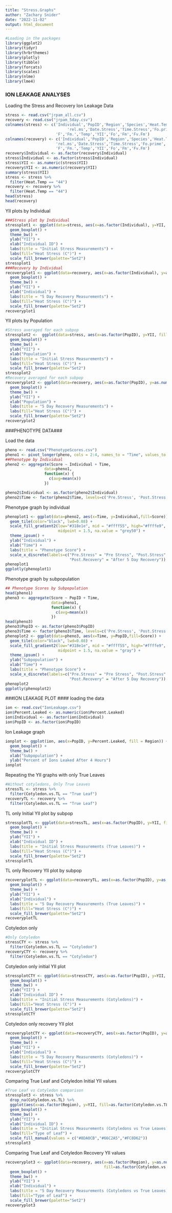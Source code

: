 ```yaml
---
title: "Stress.Graphs"
author: "Zachary Snider"
date: "2022-11-02"
output: html_document
---
```


```r
#Loading in the packages
library(ggplot2)
library(tidyr)
library(hrbrthemes)
library(plotly)
library(tibble)
library(forcats)
library(scales)
library(nlme)
library(lme4)
```

### ION LEAKAGE ANALYSES ###

Loading the Stress and Recovery Ion Leakage Data
```r
stress <- read.csv("jrpam_all.csv")
recovery <- read.csv("jrpam_5day.csv")
colnames(stress) <- c('Individual','PopID','Region','Species','Heat.Temp','Cotyledon.vs.TL',
                           'rel.ms','Date.Stress','Time.Stress','Fo.prime','No.',
                      'F','Fm.','Temp','YII','Fo','Fm','Fv.Fm')
colnames(recovery) <- c('Individual','PopID','Region','Species','Heat.Temp','Cotyledon.vs.TL',
                      'rel.ms','Date.Stress','Time.Stress','Fo.prime','No.',
                      'F','Fm.','Temp','YII','Fo','Fm','Fv.Fm')
recovery$Individual <- as.factor(recovery$Individual)
stress$Individual <- as.factor(stress$Individual)
stress$YII <- as.numeric(stress$YII)
recovery$YII <- as.numeric(recovery$YII)
summary(stress$YII)
stress <- stress %>% 
  filter(Heat.Temp == "44")
recovery <- recovery %>%
  filter(Heat.Temp == "44")
head(stress)
head(recovery)
```

YII plots by Individual
```r
###Stress plot by Individual
stressplot1 <- ggplot(data=stress, aes(x=as.factor(Individual), y=YII, fill=as.factor(Region))) +
  geom_boxplot() +
  theme_bw() +
  ylab("YII") +
  xlab("Individual ID") +
  labs(title = "Initial Stress Measurements") +
  labs(fill="Heat Stress (C°)") +
  scale_fill_brewer(palette="Set2")
stressplot1
###Recovery by Individual
recoveryplot1 <- ggplot(data=recovery, aes(x=as.factor(Individual), y=as.numeric(YII), fill=as.factor(Region))) +
  geom_boxplot() +
  theme_bw() +
  ylab("YII") +
  xlab("Individual") +
  labs(title = "5 Day Recovery Measurements") +
  labs(fill="Heat Stress (C°)") +
  scale_fill_brewer(palette="Set2")
recoveryplot1
```

YII plots by Population
```r
#Stress averaged for each subpop
stressplot2 <-  ggplot(data=stress, aes(x=as.factor(PopID), y=YII, fill=as.factor(Region))) +
  geom_boxplot() +
  theme_bw() +
  ylab("YII") +
  xlab("Population") +
  labs(title = "Initial Stress Measurements") +
  labs(fill="Heat Stress (C°)") +
  scale_fill_brewer(palette="Set2")
stressplot2
#Recovery averaged for each subpop
recoveryplot2 <- ggplot(data=recovery, aes(x=as.factor(PopID), y=as.numeric(YII), fill=as.factor(Region))) +
  geom_boxplot() +
  theme_bw() +
  ylab("YII") +
  xlab("Population") +
  labs(title = "5 Day Recovery Measurements") +
  labs(fill="Heat Stress (C°)") +
  scale_fill_brewer(palette="Set2")
recoveryplot2
```


###PHENOTYPE DATA###

Load the data
```r
pheno <- read.csv("PhenotypeScores.csv")
pheno1 <- pivot_longer(pheno, cols = 2:4, names_to = "Time", values_to = "Score")
##Phenotype by Individual
pheno2 <- aggregate(Score ~ Individual + Time, 
                 data=pheno1, 
                 function(x) { 
                   c(avg=mean(x)) 
                 })

pheno2$Individual <- as.factor(pheno2$Individual)
pheno2$Time <- factor(pheno2$Time, levels=c('Pre.Stress', 'Post.Stress', 'Post.Recovery'))
```

Phenotype graph by individual
```r
phenoplot1 <- ggplot(data=pheno2, aes(x=Time, y=Individual,fill=Score)) +
  geom_tile(color="black", lwd=0.08) +
  scale_fill_gradient2(low="#318e1e", mid = "#ffff55", high="#ffffe9", 
                       midpoint = 1.5, na.value = "grey50") +
  theme_ipsum() +
  ylab("Individual") +
  xlab("Time") +
  labs(title = "Phenotype Score") +
  scale_x_discrete(labels=c("Pre.Stress" = "Pre Stress", "Post.Stress" = "After Stress",
                            "Post.Recovery" = "After 5 Day Recovery"))
phenoplot1
ggplotly(phenoplot1)
```

Phenotype graph by subpopulation 
```r
## Phenotype Scores by Subpopulation
head(pheno1)
pheno3 <- aggregate(Score ~ PopID + Time, 
                    data=pheno1, 
                    function(x) { 
                      c(avg=mean(x)) 
                    })
head(pheno3)
pheno3$PopID <- as.factor(pheno3$PopID)
pheno3$Time <- factor(pheno3$Time, levels=c('Pre.Stress', 'Post.Stress', 'Post.Recovery'))
phenoplot2 <- ggplot(data=pheno3, aes(x=Time, y=PopID,fill=Score)) +
  geom_tile(color="black", lwd=0.08) +
  scale_fill_gradient2(low="#318e1e", mid = "#ffff55", high="#ffffe9", 
                       midpoint = 1.5, na.value = "gray") +
  theme_ipsum() +
  ylab("Subpopulation") +
  xlab("Time") +
  labs(title = "Phenotype Score") +
  scale_x_discrete(labels=c("Pre.Stress" = "Pre Stress", "Post.Stress" = "After Stress",
                            "Post.Recovery" = "After 5 Day Recovery"))
phenoplot2
ggplotly(phenoplot2)
```


###ION LEAKAGE PLOT ####
loading the data
```r
ion <- read.csv("IonLeakage.csv")
ion$Percent.Leaked <- as.numeric(ion$Percent.Leaked)
ion$Individual <- as.factor(ion$Individual)
ion$PopID <- as.factor(ion$PopID)
```

Ion Leakage graph
```r
ionplot <- ggplot(ion, aes(x=PopID, y=Percent.Leaked, fill = Region)) +
  geom_boxplot() +
  theme_bw() +
  xlab("Subpopulation") +
  ylab("Percent of Ions Leaked After 4 Hours")
ionplot
```

Repeating the YII graphs with only True Leaves
```r
#Without cotyledons, Only True Leaves
stressTL <- stress %>% 
  filter(Cotyledon.vs.TL == "True Leaf")
recoveryTL <- recovery %>%
  filter(Cotyledon.vs.TL == "True Leaf")
```

TL only Initial YII plot by subpop
```r
stressplotTL <- ggplot(data=stressTL, aes(x=as.factor(PopID), y=YII, fill=as.factor(Region))) +
  geom_boxplot() +
  theme_bw() +
  ylab("YII") +
  xlab("Individual ID") +
  labs(title = "Initial Stress Measurements (True Leaves)") +
  labs(fill="Heat Stress (C°)") +
  scale_fill_brewer(palette="Set2")
stressplotTL
```

TL only Recovery YII plot by subpop
```r
recoveryplotTL <- ggplot(data=recoveryTL, aes(x=as.factor(PopID), y=as.numeric(YII), fill=as.factor(Region))) +
  geom_boxplot() +
  theme_bw() +
  ylab("YII") +
  xlab("Individual") +
  labs(title = "5 Day Recovery Measurements (True Leaves)") +
  labs(fill="Heat Stress (C°)") +
  scale_fill_brewer(palette="Set2")
recoveryplotTL
```

Cotyledon only
```r
#Only Cotyledon
stressCTY <- stress %>% 
  filter(Cotyledon.vs.TL == "Cotyledon")
recoveryCTY <- recovery %>%
  filter(Cotyledon.vs.TL == "Cotyledon")
```

Cotyledon only initial YII plot
```r
stressplotCTY <- ggplot(data=stressCTY, aes(x=as.factor(PopID), y=YII, fill=as.factor(Region))) +
  geom_boxplot() +
  theme_bw() +
  ylab("YII") +
  xlab("Individual ID") +
  labs(title = "Initial Stress Measurements (Cotyledons)") +
  labs(fill="Heat Stress (C°)") +
  scale_fill_brewer(palette="Set2")
stressplotCTY
```

Cotyledon only recovery YII plot
```r
recoveryplotCTY <- ggplot(data=recoveryCTY, aes(x=as.factor(PopID), y=as.numeric(YII), fill=as.factor(Region))) +
  geom_boxplot() +
  theme_bw() +
  ylab("YII") +
  xlab("Individual") +
  labs(title = "5 Day Recovery Measurements (Cotyledons)") +
  labs(fill="Heat Stress (C°)") +
  scale_fill_brewer(palette="Set2")
recoveryplotCTY
```

Comparing True Leaf and Cotyledon Initial YII values
```r
#True Leaf vs Cotyledon comparison
stressplot3 <- stress %>%
  drop_na(Cotyledon.vs.TL) %>%
  ggplot(aes(x=as.factor(Region), y=YII, fill=as.factor(Cotyledon.vs.TL))) +
  geom_boxplot() +
  theme_bw() +
  ylab("YII") +
  xlab("Individual ID") +
  labs(title = "Initial Stress Measurements (Cotyledons vs True Leaves)") +
  labs(fill="Type of Leaf") +
  scale_fill_manual(values = c("#8DA0CB","#66C2A5","#FC8D62"))
stressplot3
```

Comparing True Leaf and Cotyledon Recovery YII values
```r
recoveryplot3 <- ggplot(data=recovery, aes(x=as.factor(Region), y=as.numeric(YII),
                                           fill=as.factor(Cotyledon.vs.TL))) +
  geom_boxplot() +
  theme_bw() +
  ylab("YII") +
  xlab("Individual") +
  labs(title = "5 Day Recovery Measurements (Cotyledons vs True Leaves)") +
  labs(fill="Type of Leaf") +
  scale_fill_brewer(palette="Set2")
recoveryplot3
```
